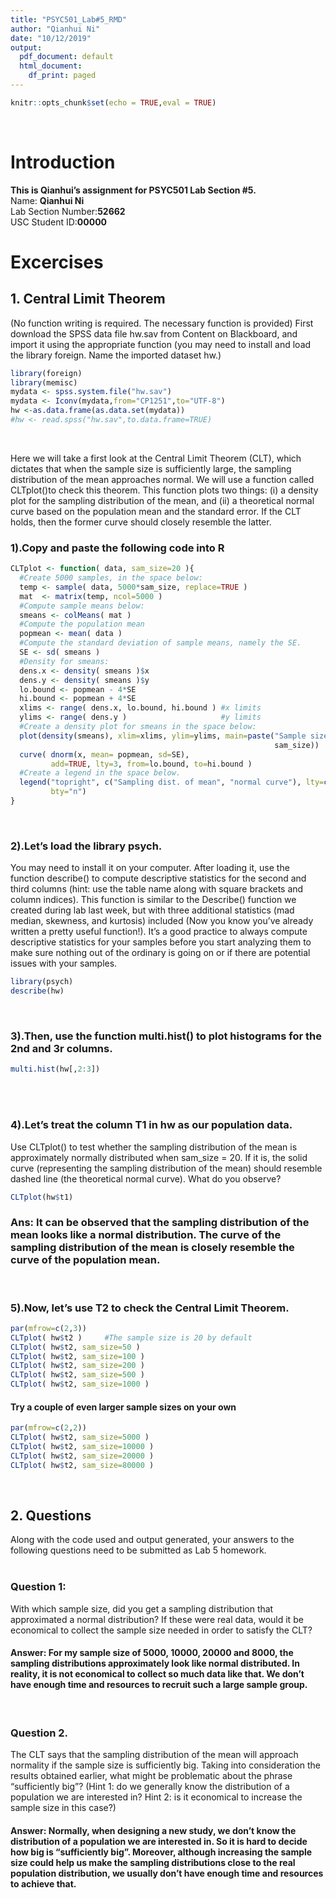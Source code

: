 ```yaml
---
title: "PSYC501_Lab#5_RMD"
author: "Qianhui Ni"
date: "10/12/2019"
output:
  pdf_document: default
  html_document:
    df_print: paged
---
```


```r
knitr::opts_chunk$set(echo = TRUE,eval = TRUE)
```
&nbsp;  

# Introduction

**This is Qianhui's assignment for PSYC501 Lab Section #5.**  
Name: **Qianhui Ni**  
Lab Section Number:**52662**  
USC Student ID:**00000**  
  
# Excercises
## 1. Central Limit Theorem  
(No function writing is required. The necessary function is provided)
First download the SPSS data file hw.sav from Content on Blackboard, and import it using the appropriate function (you may need to install and load the library foreign. Name the imported dataset hw.)
```r
library(foreign)
library(memisc)
mydata <- spss.system.file("hw.sav")
mydata <- Iconv(mydata,from="CP1251",to="UTF-8")
hw <-as.data.frame(as.data.set(mydata))
#hw <- read.spss("hw.sav",to.data.frame=TRUE)
```
&nbsp;  

Here we will take a first look at the Central Limit Theorem (CLT), which dictates that when the sample size is sufficiently large, the sampling distribution of the mean approaches normal. 
We will use a function called CLTplot()to check this theorem. This function plots two things: (i) a density plot for the sampling distribution of the mean, and (ii) a theoretical normal curve based on the population mean and the standard error. If the CLT holds, then the former curve should closely resemble the latter.  

### 1).Copy and paste the following code into R  
```r
CLTplot <- function( data, sam_size=20 ){
  #Create 5000 samples, in the space below:
  temp <- sample( data, 5000*sam_size, replace=TRUE )
  mat  <- matrix(temp, ncol=5000 )
  #Compute sample means below:
  smeans <- colMeans( mat )
  #Compute the population mean
  popmean <- mean( data )             
  #Compute the standard deviation of sample means, namely the SE.
  SE <- sd( smeans )					                                              
  #Density for smeans:                                      
  dens.x <- density( smeans )$x                                   
  dens.y <- density( smeans )$y
  lo.bound <- popmean - 4*SE
  hi.bound <- popmean + 4*SE
  xlims <- range( dens.x, lo.bound, hi.bound ) #x limits
  ylims <- range( dens.y )                     #y limits
  #Create a density plot for smeans in the space below: 
  plot(density(smeans), xlim=xlims, ylim=ylims, main=paste("Sample size =", 
                                                           sam_size))
  curve( dnorm(x, mean= popmean, sd=SE), 
         add=TRUE, lty=3, from=lo.bound, to=hi.bound )
  #Create a legend in the space below. 
  legend("topright", c("Sampling dist. of mean", "normal curve"), lty=c(1,3),
         bty="n")
}
```
&nbsp;  

### 2).Let’s load the library psych. 
You may need to install it on your computer. After loading it, use the function describe() to compute descriptive statistics for the second and third columns (hint: use the table name along with square brackets and column indices). This function is similar to the Describe() function we created during lab last week, but with three additional statistics (mad median, skewness, and kurtosis) included (Now you know you’ve already written a pretty useful function!). It’s a good practice to always compute descriptive statistics for your samples before you start analyzing them to make sure nothing out of the ordinary is going on or if there are potential issues with your samples.  
```r
library(psych)
describe(hw)
```
&nbsp;  

### 3).Then, use the function multi.hist() to plot histograms for the 2nd and 3r columns.   
```r
multi.hist(hw[,2:3])
```
&nbsp;  
&nbsp;  

### 4).Let’s treat the column T1 in hw as our population data.
Use CLTplot() to test whether the sampling distribution of the mean is approximately normally distributed when sam_size = 20.  If it is, the solid curve (representing the sampling distribution of the mean) should resemble dashed line (the theoretical normal curve). What do you observe?  
```r
CLTplot(hw$t1)
```
### Ans: It can be observed that the sampling distribution of the mean looks like a normal distribution. The curve of the sampling distribution of the mean is closely resemble the curve of the population mean.  
&nbsp;  

### 5).Now, let’s use T2 to check the Central Limit Theorem. 
```r
par(mfrow=c(2,3))
CLTplot( hw$t2 )     #The sample size is 20 by default
CLTplot( hw$t2, sam_size=50 )
CLTplot( hw$t2, sam_size=100 )
CLTplot( hw$t2, sam_size=200 )
CLTplot( hw$t2, sam_size=500 )
CLTplot( hw$t2, sam_size=1000 )
```

#### Try a couple of even larger sample sizes on your own
```r
par(mfrow=c(2,2))
CLTplot( hw$t2, sam_size=5000 )
CLTplot( hw$t2, sam_size=10000 )
CLTplot( hw$t2, sam_size=20000 )
CLTplot( hw$t2, sam_size=80000 )
```
&nbsp;  

## 2. Questions
Along with the code used and output generated, your answers to the following questions need to be submitted as Lab 5 homework.  
&nbsp;  

### Question 1: 
With which sample size, did you get a sampling distribution that approximated a normal distribution? If these were real data, would it be economical to collect the sample size needed in order to satisfy the CLT?  

#### Answer: For my sample size of 5000, 10000, 20000 and 8000, the sampling distributions approximately look like normal distributed. In reality, it is not economical to collect so much data like that. We don't have enough time and resources to recruit such a large sample group.
&nbsp;  

### Question 2. 
The CLT says that the sampling distribution of the mean will approach normality if the sample size is sufficiently big. Taking into consideration the results obtained earlier, what might be problematic about the phrase “sufficiently big”? (Hint 1: do we generally know the distribution of a population we are interested in? Hint 2: is it economical to increase the sample size in this case?)  

#### Answer: Normally, when designing a new study, we don't know the distribution of a population we are interested in. So it is hard to decide how big is "sufficiently big". Moreover, although increasing the sample size could help us make the sampling distributions close to the real population distribution, we usually don't have enough time and resources to achieve that.  